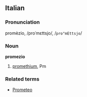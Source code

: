 ==Italian==
===Pronunciation===
promèzio, /proˈmɛttsjo/, /<tt>pro"mEttsjo</tt>/
===Noun===
'''promezio'''

# [[promethium]], Pm

===Related terms===
*[[Prometeo]]